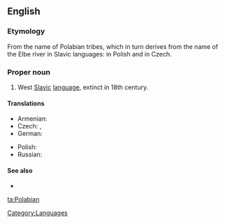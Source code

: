 ==English==
{{wikipedia|Polabian language}}

===Etymology===
From the name of Polabian tribes, which in turn derives from the name of the Elbe river in Slavic languages: {{term|Łaba|lang=pl}} in Polish and {{term|Labe|lang=cs}} in Czech.

===Proper noun===
{{en-proper noun}}

# West [[Slavic]] [[language]], extinct in 18th century.

====Translations====
{{trans-top|West Slavic language}}
* Armenian: {{t-|hy|պոլաբերեն|tr=polaberen}}
* Czech: {{t-|cs|polabština|f}}, {{t-|cs|drevjanština|f}}
* German: {{t|de|Polabisch|n}}
{{trans-mid}}
* Polish: {{t-|pl|połabski|m}}
* Russian: {{t|ru|полабский|sc=Cyrl}}
{{trans-bottom}}

====See also====
* {{langcat}}

[[Category:Languages]]

[[ta:Polabian]]